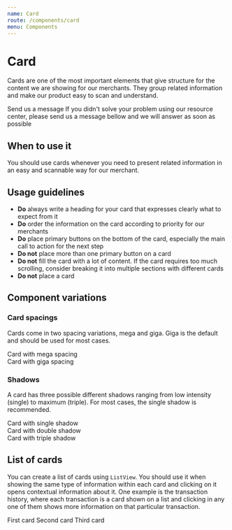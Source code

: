 ```yaml
---
name: Card
route: /components/card
menu: Components
---
```



# Card

Cards are one of the most important elements that give structure for the content we are showing for our
merchants. They group related information and make our product easy to scan and understand.

<Playground>
  <Card>
    <CardHeader>
      <Heading size={Heading.KILO} noMargin>
      Send us a message
      </Heading>
    </CardHeader>
    <Text margin={false}>If you didn't solve your problem using our resource center, please send us a message bellow and we will answer as soon as possible</Text>
    </Card>
  </Playground>

## When to use it

You should use cards whenever you need to present related information in an easy and scannable way for our merchant. 

## Usage guidelines

- **Do** always write a heading for your card that expresses clearly what to expect from it
- **Do** order the information on the card according to priority for our merchants
- **Do** place primary buttons on the bottom of the card, especially the main call to action for the next step
- **Do not** place more than one primary button on a card
- **Do not** fill the card with a lot of content. If the card requires too much scrolling, consider breaking it into multiple sections with different cards
- **Do not** place a card 

## Component variations

### Card spacings

Cards come in two spacing variations, mega and giga. Giga
is the default and should be used for most cases.

<Playground>
  <Fragment>
    <Card spacing={Card.MEGA}>Card with mega spacing</Card>
    <br />
    <Card spacing={Card.GIGA}>Card with giga spacing</Card>
  </Fragment>
</Playground>

### Shadows

A card has three possible different shadows ranging from low intensity (single) to maximum (triple). For most cases,
the single shadow is recommended. 

<Playground>
  <Fragment>
    <Card shadow={Card.SINGLE}>Card with single shadow</Card>
    <br />
    <Card shadow={Card.DOUBLE}>Card with double shadow</Card>
    <br />
    <Card shadow={Card.TRIPLE}>Card with triple shadow</Card>
    <br />
  </Fragment>
</Playground>

## List of cards

You can create a list of cards using `ListView`. You should use it when showing the same type of information within
each card and clicking on it opens contextual information about it. One example is the transaction history, where
each transaction is a card shown on a list and clicking in any one of them shows more information on that particular
transaction.

<Playground>
  <ListView>
    <ListView.Item>
      First card
    </ListView.Item>
    <ListView.Item>
      Second card
    </ListView.Item>
    <ListView.Item>
      Third card
    </ListView.Item>
  </ListView>
</Playground>